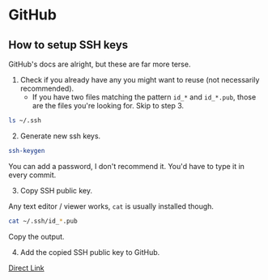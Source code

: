# GitHub

## How to setup SSH keys

GitHub's docs are alright, but these are far more terse.

1. Check if you already have any you might want to reuse (not necessarily recommended).
    - If you have two files matching the pattern `id_*` and `id_*.pub`, those are the files you're looking for. Skip to step 3.

```zsh
ls ~/.ssh
```

2. Generate new ssh keys.

```zsh
ssh-keygen
```

You can add a password, I don't recommend it. You'd have to type it in every commit.

3. Copy SSH public key.

Any text editor / viewer works, `cat` is usually installed though.

```zsh
cat ~/.ssh/id_*.pub
```

Copy the output.

4. Add the copied SSH public key to GitHub.

[Direct Link](https://github.com/settings/ssh/new)
